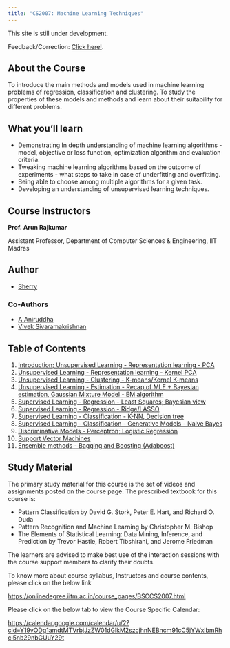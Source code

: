 ```yaml
---
title: "CS2007: Machine Learning Techniques"
---
```


:::{.callout-note}
This site is still under development.

Feedback/Correction: [Click here!](https://forms.gle/LehGfBWFX3yWFDBH6).
:::

## About the Course
To introduce the main methods and models used in machine learning problems of regression, classification and clustering. To study the properties of these models and methods and learn about their suitability for different problems.

## What you'll learn
* Demonstrating In depth understanding of machine learning algorithms - model, objective or loss function, optimization algorithm and evaluation criteria.
* Tweaking machine learning algorithms based on the outcome of experiments - what steps to take in case of underfitting and overfitting.
* Being able to choose among multiple algorithms for a given task.
* Developing an understanding of unsupervised learning techniques.

## Course Instructors

**Prof. Arun Rajkumar**

Assistant Professor, Department of Computer Sciences & Engineering, IIT Madras

## Author

* [Sherry](https://discourse.onlinedegree.iitm.ac.in/u/sherry)

### Co-Authors

* [A Aniruddha](https://discourse.onlinedegree.iitm.ac.in/u/alape_aniruddha)
* [Vivek Sivaramakrishnan](https://discourse.onlinedegree.iitm.ac.in/u/vivekthegreat1)

## Table of Contents

1. [Introduction; Unsupervised Learning - Representation learning - PCA](./pages/Wk01.html)
2. [Unsupervised Learning - Representation learning - Kernel PCA](./pages/Wk02.html)
3. [Unsupervised Learning - Clustering - K-means/Kernel K-means](./pages/Wk03.html)
4. [Unsupervised Learning - Estimation - Recap of MLE + Bayesian estimation, Gaussian Mixture Model - EM algorithm](./pages/Wk04.html)
5. [Supervised Learning - Regression - Least Squares; Bayesian view](./pages/Wk05.html)
6. [Supervised Learning - Regression - Ridge/LASSO](./pages/Wk06.html)
7. [Supervised Learning - Classification - K-NN, Decision tree](./pages/Wk07.html)
8. [Supervised Learning - Classification - Generative Models - Naive Bayes](./pages/Wk08.html)
9. [Discriminative Models - Perceptron; Logistic Regression](./pages/Wk09.html)
10. [Support Vector Machines](./pages/Wk10.html)
11. [Ensemble methods - Bagging and Boosting (Adaboost)](./pages/Wk11.html)

## Study Material

The primary study material for this course is the set of videos and assignments posted on the course page. The prescribed textbook for this course is: 

* Pattern Classification by David G. Stork, Peter E. Hart, and Richard O. Duda
* Pattern Recognition and Machine Learning by Christopher M. Bishop
* The Elements of Statistical Learning: Data Mining, Inference, and Prediction by Trevor Hastie, Robert Tibshirani, and Jerome Friedman

The learners are advised to make best use of the interaction sessions with the course support members to clarify their doubts. 

To know more about course syllabus, Instructors and course contents, please click on the below link

[https://onlinedegree.iitm.ac.in/course_pages/BSCCS2007.html](https://onlinedegree.iitm.ac.in/course_pages/BSCCS2007.html)

Please click on the below tab to view the Course Specific Calendar:

[https://calendar.google.com/calendar/u/2?cid=Y19vODg1amdtMTVrbjJzZW01dGlkM2szcjhnNEBncm91cC5jYWxlbmRhci5nb29nbGUuY29t](https://calendar.google.com/calendar/u/2?cid=Y19vODg1amdtMTVrbjJzZW01dGlkM2szcjhnNEBncm91cC5jYWxlbmRhci5nb29nbGUuY29t)
